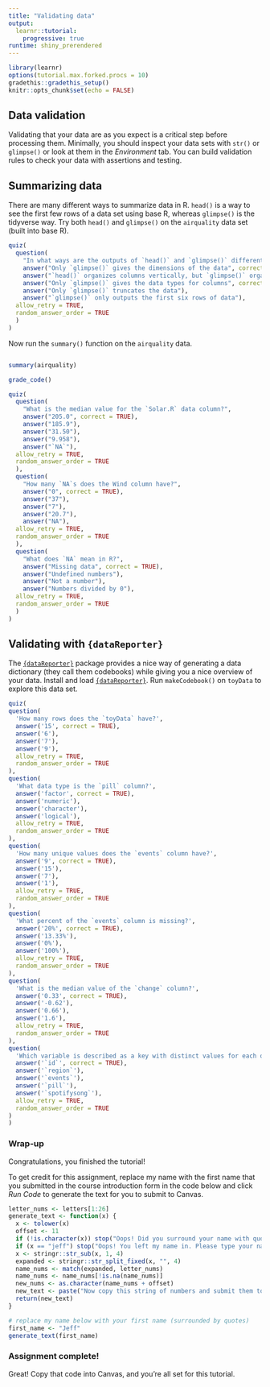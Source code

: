 ```yaml
---
title: "Validating data"
output: 
  learnr::tutorial:
    progressive: true
runtime: shiny_prerendered
---
```


```r
library(learnr)
options(tutorial.max.forked.procs = 10)
gradethis::gradethis_setup()
knitr::opts_chunk$set(echo = FALSE)
```



## Data validation

Validating that your data are as you expect is a critical step before processing them. Minimally, you should inspect your data sets with `str()` or `glimpse()` or look at them in the _Environment_ tab. You can build validation rules to check your data with assertions and testing.

## Summarizing data

There are many different ways to summarize data in R. `head()` is a way to see the first few rows of a data set using base R, whereas `glimpse()` is the tidyverse way. Try both `head()` and `glimpse()` on the `airquality` data set (built into base R).

```r
quiz(
  question(
    "In what ways are the outputs of `head()` and `glimpse()` different for this data set?",
    answer("Only `glimpse()` gives the dimensions of the data", correct = TRUE),
    answer("`head()` organizes columns vertically, but `glimpse()` organizes them horizontally", correct = TRUE),
    answer("Only `glimpse()` gives the data types for columns", correct = TRUE),
    answer("Only `glimpse()` truncates the data"),
    answer("`glimpse()` only outputs the first six rows of data"),
  allow_retry = TRUE,
  random_answer_order = TRUE
  )
)
```

Now run the `summary()` function on the `airquality` data. 
```r

```
 
```r
summary(airquality)
```

```r
grade_code()
```


```r
quiz(
  question(
    "What is the median value for the `Solar.R` data column?",
    answer("205.0", correct = TRUE),
    answer("185.9"),
    answer("31.50"),
    answer("9.958"),
    answer("`NA`"),
  allow_retry = TRUE,
  random_answer_order = TRUE
  ),
  question(
    "How many `NA`s does the Wind column have?",
    answer("0", correct = TRUE),
    answer("37"),
    answer("7"),
    answer("20.7"),
    answer("NA"),
  allow_retry = TRUE,
  random_answer_order = TRUE
  ),
  question(
    "What does `NA` mean in R?",
    answer("Missing data", correct = TRUE),
    answer("Undefined numbers"),
    answer("Not a number"),
    answer("Numbers divided by 0"),
  allow_retry = TRUE,
  random_answer_order = TRUE
  )
)
```

## Validating with `{dataReporter}`

The [`{dataReporter}`](https://github.com/ekstroem/dataReporter) package provides a nice way of generating a data dictionary (they call them codebooks) while giving you a nice overview of your data. Install and load [`{dataReporter}`](https://github.com/ekstroem/dataReporter). Run `makeCodebook()` on `toyData` to explore this data set.


```r
quiz(
question(
  'How many rows does the `toyData` have?',
  answer('15', correct = TRUE),
  answer('6'),
  answer('7'),
  answer('9'),
  allow_retry = TRUE,
  random_answer_order = TRUE
),
question(
  'What data type is the `pill` column?',
  answer('factor', correct = TRUE),
  answer('numeric'),
  answer('character'),
  answer('logical'),
  allow_retry = TRUE,
  random_answer_order = TRUE
),
question(
  'How many unique values does the `events` column have?',
  answer('9', correct = TRUE),
  answer('15'),
  answer('7'),
  answer('1'),
  allow_retry = TRUE,
  random_answer_order = TRUE
),
question(
  'What percent of the `events` column is missing?',
  answer('20%', correct = TRUE),
  answer('13.33%'),
  answer('0%'),
  answer('100%'),
  allow_retry = TRUE,
  random_answer_order = TRUE
),
question(
  'What is the median value of the `change` column?',
  answer('0.33', correct = TRUE),
  answer('-0.62'),
  answer('0.66'),
  answer('1.6'),
  allow_retry = TRUE,
  random_answer_order = TRUE
),
question(
  'Which variable is described as a key with distinct values for each observation?',
  answer('`id`', correct = TRUE),
  answer('`region`'),
  answer('`events`'),
  answer('`pill`'),
  answer('`spotifysong`'),
  allow_retry = TRUE,
  random_answer_order = TRUE
)
)
```

### 

### Wrap-up

Congratulations, you finished the tutorial!

To get credit for this assignment, replace my name with the first name that you submitted in the course introduction form in the code below and click *Run Code* to generate the text for you to submit to Canvas. 

```r
letter_nums <- letters[1:26]
generate_text <- function(x) {
  x <- tolower(x)
  offset <- 11
  if (!is.character(x)) stop("Oops! Did you surround your name with quotation marks?")
  if (x == "jeff") stop("Oops! You left my name in. Please type your name.")
  x <- stringr::str_sub(x, 1, 4)
  expanded <- stringr::str_split_fixed(x, "", 4)
  name_nums <- match(expanded, letter_nums)
  name_nums <- name_nums[!is.na(name_nums)]
  new_nums <- as.character(name_nums + offset)
  new_text <- paste("Now copy this string of numbers and submit them to Canvas:", stringr::str_c(new_nums, collapse = ""))
  return(new_text)
}
```

```r
# replace my name below with your first name (surrounded by quotes)
first_name <- "Jeff"
generate_text(first_name)
```

### Assignment complete!

Great! Copy that code into Canvas, and you're all set for this tutorial.
